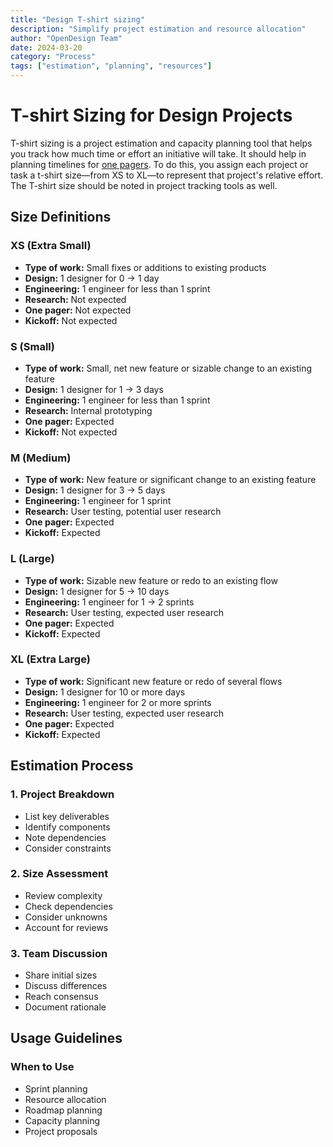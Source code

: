 ```yaml
---
title: "Design T-shirt sizing"
description: "Simplify project estimation and resource allocation"
author: "OpenDesign Team"
date: 2024-03-20
category: "Process"
tags: ["estimation", "planning", "resources"]
---
```


# T-shirt Sizing for Design Projects

<div class="bg-[#f6f8fa] border border-[#e5e7eb] rounded-lg p-6 my-8">
  <p class="text-[17px] leading-7 text-[#1a1f36]">
T-shirt sizing is a project estimation and capacity planning tool that helps you track how much time or effort an initiative will take. It should help in planning timelines for <a href="/docs/team/product/one-pagers">one pagers</a>. To do this, you assign each project or task a t-shirt size—from XS to XL—to represent that project's relative effort. The T-shirt size should be noted in project tracking tools as well.
  </p>
</div>

## Size Definitions

### XS (Extra Small)
- **Type of work:** Small fixes or additions to existing products
- **Design:** 1 designer for 0 → 1 day
- **Engineering:** 1 engineer for less than 1 sprint
- **Research:** Not expected
- **One pager:** Not expected
- **Kickoff:** Not expected

### S (Small)
- **Type of work:** Small, net new feature or sizable change to an existing feature
- **Design:** 1 designer for 1 → 3 days
- **Engineering:** 1 engineer for less than 1 sprint
- **Research:** Internal prototyping
- **One pager:** Expected
- **Kickoff:** Not expected

### M (Medium)
- **Type of work:** New feature or significant change to an existing feature
- **Design:** 1 designer for 3 → 5 days
- **Engineering:** 1 engineer for 1 sprint
- **Research:** User testing, potential user research
- **One pager:** Expected
- **Kickoff:** Expected

### L (Large)
- **Type of work:** Sizable new feature or redo to an existing flow
- **Design:** 1 designer for 5 → 10 days
- **Engineering:** 1 engineer for 1 → 2 sprints
- **Research:** User testing, expected user research
- **One pager:** Expected
- **Kickoff:** Expected

### XL (Extra Large)
- **Type of work:** Significant new feature or redo of several flows
- **Design:** 1 designer for 10 or more days
- **Engineering:** 1 engineer for 2 or more sprints
- **Research:** User testing, expected user research
- **One pager:** Expected
- **Kickoff:** Expected

## Estimation Process

### 1. Project Breakdown
- List key deliverables
- Identify components
- Note dependencies
- Consider constraints

### 2. Size Assessment
- Review complexity
- Check dependencies
- Consider unknowns
- Account for reviews

### 3. Team Discussion
- Share initial sizes
- Discuss differences
- Reach consensus
- Document rationale

## Usage Guidelines

### When to Use
- Sprint planning
- Resource allocation
- Roadmap planning
- Capacity planning
- Project proposals